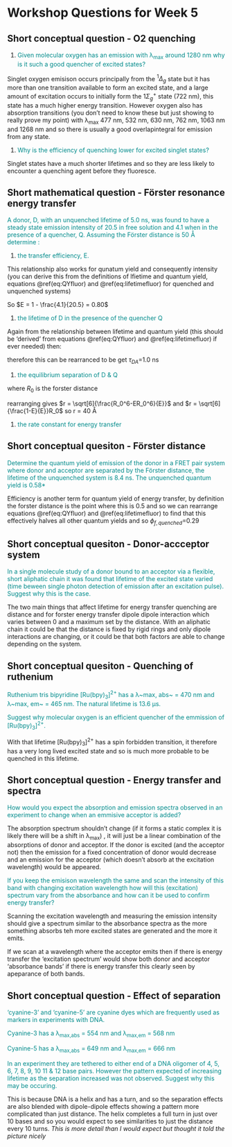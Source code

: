 # Workshop Questions for Week 5 {#ch:Workshop5}

## Short conceptual question - O2 quenching {#sec:O2quench}

1. <span style="color: darkcyan;">Given molecular oxygen has an emission with λ~max~ around 1280 nm why is it such a good quencher of excited states?

Singlet oxygen emisison occurs principally from the $^1 \Delta _g$ state but it has more than one transition available to form an excited state, and a large amount of excitation occurs to initially form the $1 \Sigma _g^+$ state (722 nm), this state has a much higher energy transition. However oxygen also has absorption transitions (you don't need to know these but just showing to really prove my point) with λ~max~ 477 nm, 532 nm, 630 nm, 762 nm, 1063 nm and 1268 nm and so there is usually a good overlapintegral for emission from any state.

1. <span style="color: darkcyan;">Why is the efficiency of quenching lower for excited singlet states?

Singlet states have a much shorter lifetimes and so they are less likely to encounter a quenching agent before they fluoresce. 

## Short mathematical question - Förster resonance energy transfer {#sec:FRET}

<span style="color: darkcyan;">A donor, D, with an unquenched lifetime of 5.0 ns, was found to have a steady state emission intensity of 20.5 in free solution and 4.1 when in the presence of a quencher, Q. Assuming the Förster distance is 50 Å determine :

1. <span style="color: darkcyan;">the transfer efficiency, E.

\begin{equation}
E = 1 - \frac{\tau_{DA}}{\tau_D}
(\#eq:forsterEtau)
\end{equation}

This relationship also works for qunatum yield and consequently intensity (you can derive this from the definitions of lfietime and quantum yield, equations \@ref(eq:QYfluor) and \@ref(eq:lifetimefluor) for quenched and unquenched systems)

So $E = 1 - \frac{4.1}{20.5} = 0.80$

1. <span style="color: darkcyan;">the lifetime of D in the presence of the quencher Q



Again from the relationship between lifetime and quantum yield (this should be 'derived' from equations \@ref(eq:QYfluor) and \@ref(eq:lifetimefluor) if ever needed) then:


\begin{equation*}
\frac{\phi _{quenched}}{\phi_{unquenched}}=\frac{\tau _{quenched}}{\tau_{unquenched}}
\end{equation*}

therefore this can be rearranced to be get $\tau_{DA}$=1.0 ns

1. <span style="color: darkcyan;">the equilibrium separation of D & Q


\begin{equation}
E = \frac{R_0^6}{R_0^6+r^6}
(\#eq:forsterdistance)
\end{equation}

where $R_0$ is the forster distance

rearranging gives $r = \sqrt[6]{\frac{R_0^6-ER_0^6}{E}}$ and $r = \sqrt[6]{\frac{1-E}{E}}R_0$ so r = 40 Å

1. <span style="color: darkcyan;">the rate constant for energy transfer

\begin{equation}
k_{ET}=\frac{1}{\tau_D}\frac{R_0^6}{r^6}
(\#eq:forsterrate)
\end{equation}

\begin{equation*}
k_{ET}=\frac{1}{5.0 \textrm{ ns}}\frac{50^6}{38^6} = 7.6 \times 10^8 \textrm{ s}^{-1}
\end{equation*}

## Short conceptual quesiton - Förster distance {#sec:FRETdist}

<span style="color: darkcyan;">Determine the quantum yield of emission of the donor in a FRET pair system where donor and acceptor are separated by the Förster distance, the lifetime of the unquenched system is 8.4 ns. The unquenched quantum yield is 0.58*


Efficiency is another term for quantum yield of energy transfer, by definition the forster distance is the point where this is 0.5 and so we can rearrange equations \@ref(eq:QYfluor) and \@ref(eq:lifetimefluor) to find that this effectively halves all other quantum yields and so $\phi_{f, quenched}$=0.29


## Short conceptual quesiton - Donor-accceptor system {#sec:donoracceptor}

<span style="color: darkcyan;">In a single molecule study of a donor bound to an acceptor via a flexible, short aliphatic chain it was found that lifetime of the excited state varied (time beween single photon detection of emission after an excitation pulse). Suggest why this is the case.

The two main things that affect lifetime for energy transfer quenching are distance and for forster energy transfer dipole dipole interaction which varies between 0 and a maximum set by the distance. With an aliphatic chain it could be that the distance is fixed by rigid rings and only dipole interactions are changing, or it could be that both factors are able to change depending on the system.

## Short conceptual quesiton - Quenching of ruthenium {#sec:ruquench}

<span style="color: darkcyan;">Ruthenium tris bipyridine [Ru(bpy)~3~]^2+^ has a  λ~max, abs~ = 470 nm and λ~max, em~ = 465 nm. The natural lifetime is 13.6 µs.

<span style="color: darkcyan;">Suggest why molecular oxygen is an efficient quencher of the emmission of [Ru(bpy)~3~]^2+^.

With that lifetime [Ru(bpy)~3~]^2+^ has a spin forbidden transition, it therefore has a very long lived excited state and so is much more probable to be quenched in this lifetime.

## Short conceptual question - Energy transfer and spectra {#sec:spectra}

<span style="color: darkcyan;">How would you expect the absorption and emission spectra observed in an experiment to change when an emmisive acceptor is added?

The absorption spectrum shouldn't change (if it forms a static complex it is likely there will be a shift in λ~max~) , it will just be a linear combination of the absorptions of donor and acceptor. If the donor is excited (and the acceptor not) then the emission for a fixed concentration of donor would decrease and an emission for the acceptor (which doesn't absorb at the excitation wavelength) would be appeared.

<span style="color: darkcyan;">If you keep the emisison wavelength the same and scan the intensity of this band with changing excitation wavelength how will this (excitation) spectrum vary from the absorbance and how can it be used to confirm energy transfer?

Scanning the excitation wavelength and measuring the emission intensity should give a spectrum similar to the absorbance spectra as the more something absorbs teh more excited states are generated and the more it emits.

If we scan at a wavelength where the acceptor emits then if there is energy transfer the 'excitation spectrum' would show both donor and acceptor 'absorbance bands' if there is energy transfer this clearly seen by apeparance of both bands.

## Short conceptual question - Effect of separation {#sec:FRETDNA}

<span style="color: darkcyan;">'cyanine-3' and 'cyanine-5' are cyanine dyes which are frequently used as markers in experiments with DNA. 

<span style="color: darkcyan;">Cyanine-3 has a λ~max,abs~ = 554 nm and λ~max,em~ = 568 nm

<span style="color: darkcyan;">Cyanine-5 has a λ~max,abs~ = 649 nm and λ~max,em~ = 666 nm

<span style="color: darkcyan;">In an experiment they are tethered to either end of a DNA oligomer of 4, 5, 6, 7, 8, 9, 10 11 & 12 base pairs. However the pattern expected of increasing lifetime as the separation increased was not observed. Suggest why this may be occuring.

This is because DNA is a helix and has a turn, and so the separation effects are also blended with dipole-dipole effects showing a pattern more complicated than just distance. The helix completes a full turn in just over 10 bases and so you would expect to see similarities to just the distance every 10 turns. *This is more detail than I would expect but thought it told the picture nicely*
